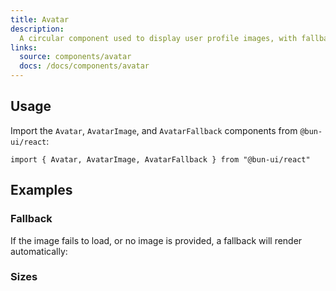 ```yaml
---
title: Avatar
description:
  A circular component used to display user profile images, with fallback support.
links:
  source: components/avatar
  docs: /docs/components/avatar
---
```


<ComponentPreview name="avatar-basic" />

## Usage

Import the `Avatar`, `AvatarImage`, and `AvatarFallback` components from `@bun-ui/react`:

```tsx
import { Avatar, AvatarImage, AvatarFallback } from "@bun-ui/react"
```

## Examples

### Fallback

If the image fails to load, or no image is provided, a fallback will render automatically:

<ComponentPreview name="avatar-fallback-example" />

### Sizes

<ComponentPreview name="avatar-sizes" />
